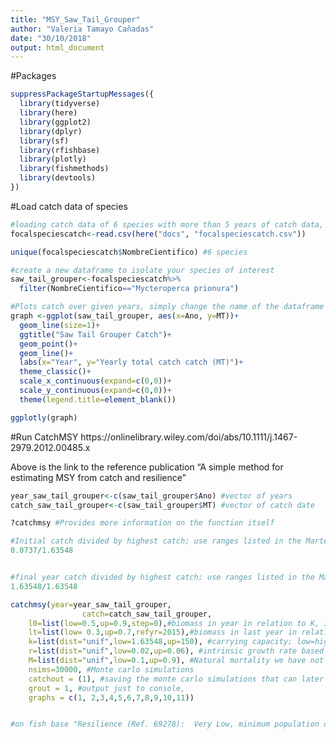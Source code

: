 ```yaml
---
title: "MSY_Saw_Tail_Grouper"
author: "Valeria Tamayo Cañadas"
date: "30/10/2018"
output: html_document
---
```


#Packages 

```r
suppressPackageStartupMessages({
  library(tidyverse)
  library(here)
  library(ggplot2)
  library(dplyr)
  library(sf)
  library(rfishbase)
  library(plotly)
  library(fishmethods)
  library(devtools)
})


```


#Load catch data of species

```r
#loading catch data of 6 species with more than 5 years of catch data, detailed code for this dataset is in the "landing sites.rmd" in docs 
focalspeciescatch<-read.csv(here("docs", "focalspeciescatch.csv"))

unique(focalspeciescatch$NombreCientifico) #6 species 

#create a new dataframe to isolate your species of interest 
saw_tail_grouper<-focalspeciescatch%>%
  filter(NombreCientifico=="Mycteroperca prionura")

```



```r
#Plots catch over given years, simply change the name of the dataframe ie "Octopus"
graph <-ggplot(saw_tail_grouper, aes(x=Ano, y=MT))+
  geom_line(size=1)+
  ggtitle("Saw Tail Grouper Catch")+
  geom_point()+
  geom_line()+
  labs(x="Year", y="Yearly total catch catch (MT)")+
  theme_classic()+
  scale_x_continuous(expand=c(0,0))+
  scale_y_continuous(expand=c(0,0))+
  theme(legend.title=element_blank())

ggplotly(graph)


```


#Run CatchMSY
https://onlinelibrary.wiley.com/doi/abs/10.1111/j.1467-2979.2012.00485.x

Above is the link to the reference publication "A simple method for estimating MSY from catch and resilience"

```r
year_saw_tail_grouper<-c(saw_tail_grouper$Ano) #vector of years
catch_saw_tail_grouper<-c(saw_tail_grouper$MT) #vector of catch date 

?catchmsy #Provides more information on the function itself

#Initial catch divided by highest catch; use ranges listed in the Martell publication based on this ratio
0.0737/1.63548


#final year catch divided by highest catch; use ranges listed in the Martell publication based on this ratio
1.63548/1.63548

catchmsy(year=year_saw_tail_grouper,
                catch=catch_saw_tail_grouper,
    l0=list(low=0.5,up=0.9,step=0),#biomass in year in relation to K, Initial catch divided by highest catch fromt he paper on an easy way to calculate MSY and r included.
    lt=list(low= 0.3,up=0.7,refyr=2015),#biomass in last year in relation to K, years catch divided by highest catch
    k=list(dist="unif",low=1.63548,up=150), #carrying capacity; low=highest reported catch, high=highest catch*100
    r=list(dist="unif",low=0.02,up=0.06), #intrinsic growth rate based on resilience 
    M=list(dist="unif",low=0.1,up=0.9), #Natural mortality we have not been changing this one
    nsims=30000, #Monte carlo simulations 
    catchout = (1), #saving the monte carlo simulations that can later be graphed
    grout = 1, #output just to console, 
    graphs = c(1, 2,3,4,5,6,7,8,9,10,11))


#on fish base "Resilience (Ref. 69278):  Very Low, minimum population doubling time more than 14 years (Preliminary K or Fecundity.). "


```